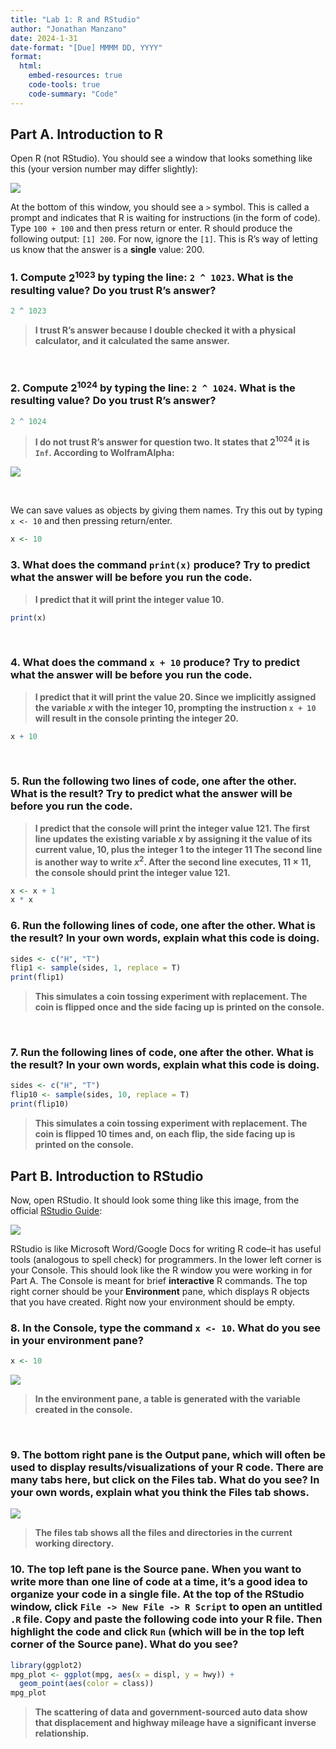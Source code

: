 ---
title: "Lab 1: R and RStudio"
author: "Jonathan Manzano"
date: 2024-1-31
date-format: "[Due] MMMM DD, YYYY"
format: 
  html:
    embed-resources: true
    code-tools: true
    code-summary: "Code"
---
  
## Part A. Introduction to R
  
Open R (not RStudio). You should see a window that looks something like this (your version number may differ slightly):  
  
![](https://i.imgur.com/IpHiImQ.png)
  
At the bottom of this window, you should see a `>` symbol. This is called a prompt and indicates that R is waiting for instructions (in the form of code). Type `100 + 100` and then press return or enter. R should produce the following output: `[1] 200`. For now, ignore the `[1]`. This is R's way of letting us know that the answer is a **single** value: 200.  
  
<div style="page-break-after: always;"></div>
  
### 1. Compute $2^{1023}$ by typing the line: `2 ^ 1023`. What is the resulting value? Do you trust R's answer?
  
```{r, eval = T}
2 ^ 1023
```
  
> **I trust R’s answer because I double checked it with a physical calculator, and it calculated the same answer.**  
  
<br/>
  
### 2. Compute $2^{1024}$ by typing the line: `2 ^ 1024`. What is the resulting value? Do you trust R's answer?
  
```{r, eval = T}
2 ^ 1024
```
  
> **I do not trust R’s answer for question two. It states that $2^{1024}$ it is `Inf`. According to WolframAlpha:**  
  
![](https://i.imgur.com/yxgwBdP.png)
  
<div style="page-break-after: always;"></div>
  
<br/>
  
We can save values as objects by giving them names. Try this out by typing `x <- 10` and then pressing return/enter.  
  
```{r, eval = T}
x <- 10
```
  
### 3. What does the command `print(x)` produce? Try to predict what the answer will be before you run the code.
  
> **I predict that it will print the integer value $10$.**  
  
```{r, eval = T}
print(x)
```
  
<br/>
  
### 4. What does the command `x + 10` produce? Try to predict what the answer will be before you run the code.
  
> **I predict that it will print the value $20$. Since we implicitly assigned the variable $x$ with the integer $10$, prompting the instruction `x + 10` will result in the console printing the integer $20$.**  
  
```{r, eval = T}
x + 10
```
  
<br/>
  
### 5. Run the following two lines of code, one after the other. What is the result? Try to predict what the answer will be before you run the code.
  
> **I predict that the console will print the integer value $121$. The first line updates the existing variable $x$ by assigning it the value of its current value, $10$, plus the integer $1$ to the integer $11$ The second line is another way to write $x^{2}$. After the second line executes, $11 \times 11$, the console should print the integer value $121$.**  
  
```{r, eval = T}
x <- x + 1
x * x
```
  
<div style="page-break-after: always;"></div>
  
### 6. Run the following lines of code, one after the other. What is the result? In your own words, explain what this code is doing.
  
```{r, eval = T}
sides <- c("H", "T")
flip1 <- sample(sides, 1, replace = T)
print(flip1)
```
  
> **This simulates a coin tossing experiment with replacement. The coin is flipped once and the side facing up is printed on the console.**  
  
<br/>
  
### 7. Run the following lines of code, one after the other. What is the result? In your own words, explain what this code is doing.
  
```{r, eval = T}
sides <- c("H", "T")
flip10 <- sample(sides, 10, replace = T)
print(flip10)
```
  
> **This simulates a coin tossing experiment with replacement. The coin is flipped $10$ times and, on each flip, the side facing up is printed on the console.**  
  
<div style="page-break-after: always;"></div>
  
## Part B. Introduction to RStudio
  
Now, open RStudio. It should look some thing like this image, from the official [RStudio Guide](https://docs.posit.co/ide/user/ide/get-started/):  
  
![](https://docs.posit.co/ide/user/ide/get-started/images/rstudio-panes-labeled.jpeg)
  
RStudio is like Microsoft Word/Google Docs for writing R code--it has useful tools (analogous to spell check) for programmers. In the lower left corner is your Console. This should look like the R window you were working in for Part A. The Console is meant for brief **interactive** R commands. The top right corner should be your **Environment** pane, which displays R objects that you have created. Right now your environment should be empty.  
  
<div style="page-break-after: always;"></div>
  
### 8. In the **Console**, type the command `x <- 10`. What do you see in your environment pane?
  
```{r, eval = T}
x <- 10
```
  
![](C:/Users/Jonathan/Documents/ShareX/Screenshots/2024-01/rstudio_SPjw7AtOCz.png)
  
> **In the environment pane, a table is generated with the variable created in the console.**  
  
<br/>
  
### 9. The bottom right pane is the **Output** pane, which will often be used to display results/visualizations of your R code. There are many tabs here, but click on the **Files** tab. What do you see? In your own words, explain what you think the **Files** tab shows.
  
![](C:/Users/Jonathan/Documents/ShareX/Screenshots/2024-01/rstudio_R5S8i9cvMG.png)
  
> **The files tab shows all the files and directories in the current working directory.**  
  
<div style="page-break-after: always;"></div>
  
### 10. The top left pane is the **Source** pane. When you want to write more than one line of code at a time, it's a good idea to organize your code in a single file. At the top of the RStudio window, click `File -> New File -> R Script` to open an untitled `.R` file. Copy and paste the following code into your R file. Then highlight the code and click `Run` (which will be in the top left corner of the Source pane). What do you see?
  
```{r, eval = T}
library(ggplot2)
mpg_plot <- ggplot(mpg, aes(x = displ, y = hwy)) + 
  geom_point(aes(color = class))
mpg_plot
```
  
> **The scattering of data and government-sourced auto data show that displacement and highway mileage have a significant inverse relationship.**  
